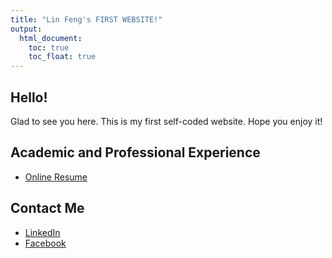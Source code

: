 ```yaml
---
title: "Lin Feng's FIRST WEBSITE!"
output: 
  html_document:
    toc: true
    toc_float: true
---
```


## Hello! 

Glad to see you here. 
This is my first self-coded website. Hope you enjoy it!

## Academic and Professional Experience

* [Online Resume](about.html)

## Contact Me

* [LinkedIn](https://www.linkedin.com/in/lin-feng-columbiamph/)
* [Facebook](https://www.facebook.com/lin.feng.716195)
